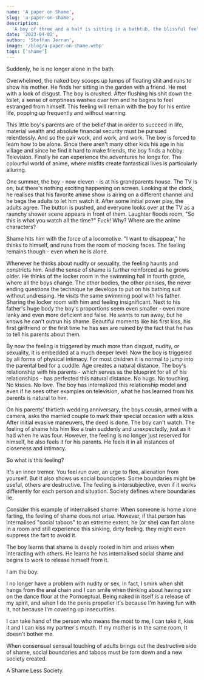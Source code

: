 ---
name: 'A paper on Shame',
slug: 'a-paper-on-shame',
description:
  'A boy of three and a half is sitting in a bathtub, the blissful feeling of warmth envelopes him and he melts. As he lets go of the thoughts swirling in his mind, he releases all the tension in his body. His sphincter relaxes...',
date: '2023-04-02',
author: 'Steffan Jerran',
image: '/blog/a-paper-on-shame.webp'
tags: ['shame']
---

Suddenly, he is no longer alone in the bath.

Overwhelmed, the naked boy scoops up lumps of floating shit and runs to show his mother. He finds her sitting in the garden with a friend. He met with a look of disgust. The boy is crushed. After flushing his shit down the toilet, a sense of emptiness washes over him and he begins to feel estranged from himself. This feeling will remain with the boy for his entire life, popping up frequently and without warning.

This little boy's parents are of the belief that in order to succeed in life, material wealth and absolute financial security must be pursued relentlessly. And so the pair work, and work, and work. The boy is forced to learn how to be alone. Since there aren't many other kids his age in his village and since he find it hard to make friends, the boy finds a hobby: Television. Finally he can experience the adventures he longs for. The colourful world of anime, where misfits create fantastical lives is particularly alluring.

One summer, the boy - now eleven - is at his grandparents house. The TV is on, but there's nothing exciting happening on screen. Looking at the clock, he realises that his favorite anime show is airing on a different channel and he begs the adults to let him watch it. After some initial power play, the adults agree. The button is pushed, and everyone looks over at the TV as a raunchy shower scene appears in front of them. Laughter floods room, "So this is what you watch all the time?" Fuck! Why? Where are the anime characters?

Shame hits him with the force of a locomotive. "I want to disappear," he thinks to himself, and runs from the room of mocking faces. The feeling remains though - even when he is alone.

Whenever he thinks about nudity or sexuality, the feeling haunts and constricts him. And the sense of shame is further reinforced as he grows older. He thinks of the locker room in the swimming hall in fourth grade, where all the boys change. The other bodies, the other penises, the never ending questions the technique he develops to put on his bathing suit without undressing. He visits the same swimming pool with his father. Sharing the locker room with him and feeling insignificant. Next to his father's huge body the boy's proportions seem even smaller - even more lanky and even more deficient and false. He wants to run away, but he knows he can't outrun his shame. Beautiful moments like his first kiss, his first girlfriend or the first time he has sex are ruined by the fact that he has to tell his parents about them.

By now the feeling is triggered by much more than disgust, nudity, or sexuality, it is embedded at a much deeper level: Now the boy is triggered by all forms of physical intimacy. For most children it is normal to jump into the parental bed for a cuddle. Age creates a natural distance. The boy's relationship with his parents - which serves as the blueprint for all of his relationships - has perfected this natural distance. No hugs. No touching. No kisses. No love. The boy has internalized this relationship model and even if he sees other examples on television, what he has learned from his parents is natural to him.

On his parents' thirtieth wedding anniversary, the boys cousin, armed with a camera, asks the married couple to mark their special occasion with a kiss. After initial evasive maneuvers, the deed is done. The boy can't watch. The feeling of shame hits him like a train suddenly and unexpectedly, just as it had when he was four. However, the feeling is no longer just reserved for himself, he also feels it for his parents. He feels it in all instances of closeness and intimacy.

So what is this feeling?

It's an inner tremor. You feel run over, an urge to flee, alienation from yourself. But it also shows us social boundaries. Some boundaries might be useful, others are destructive. The feeling is intersubjective, even if it works differently for each person and situation. Society defines where boundaries lie.

Consider this example of internalised shame: When someone is home alone farting, the feeling of shame does not arise. However, if that person has internalised "social taboos" to an extreme extent, he (or she) can fart alone in a room and still experience this sinking, dirty feeling. they might even suppress the fart to avoid it.

The boy learns that shame is deeply rooted in him and arises when interacting with others. He learns he has internalised social shame and begins to work to release himself from it.

I am the boy.

I no longer have a problem with nudity or sex, in fact, I smirk when shit hangs from the anal chain and I can smile when thinking about having sex on the dance floor at the Pornceptual. Being naked in itself is a release of my spirit, and when I do the penis propeller it's because I'm having fun with it, not because I'm covering up insecurities.

I can take hand of the person who means the most to me, I can take it, kiss it and I can kiss my partner's mouth. If my mother is in the same room, It doesn't bother me.

When consensual sensual touching of adults brings out the destructive side of shame, social boundaries and taboos must be torn down and a new society created.

A Shame Less Society.
